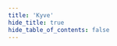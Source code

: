 ```yaml
---
title: 'Kyve'
hide_title: true
hide_table_of_contents: false
---
```



<ChainLayout>
  <ChainHero
    name="Kyve"
    iconUrl="img/kyve-icon.svg"
    bgColor="#58C9B0"
    scope="mainnet"
    chainId="kyve-1"
    nodeVersion="v2.1.0"
    token=""
    stakeUrl=""
    restakeUrl=""
    websiteUrl="https://www.kyve.network/"
    githubUrl="https://github.com/KYVENetwork"
    xUrl="https://twitter.com/KYVENetwork"
    discordUrl="https://discord.gg/PATvZvEmxF"
  />

  <ProductLinks
    appUrl=""
    appImageUrl="img/products/"
    explorerUrl=""
    explorerImageUrl="img/products/"
    faucetUrl=""
  />

  <ToolsGrid
    chainName="kyve"
    scope="mainnet"
    showInstall={true}
    showUpgrade={true}
    showGenesis={true}
    showCli={true}
    showEndpoints={true}
    showStateSync={true}
    showSnapshot={true}
    showLivePeers={true}
    showSeed={true}
    showAddressBook={true}
    showExplorersList={false}
    showPublicEndpoints={false}
    showUsefulTools={false}
    showUpgradeWatcher={false}
  />

</ChainLayout>
